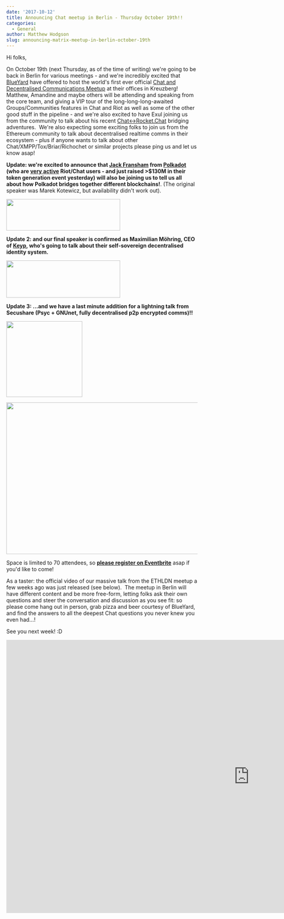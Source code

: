 ```yaml
---
date: '2017-10-12'
title: Announcing Chat meetup in Berlin - Thursday October 19th!!
categories:
  - General
author: Matthew Hodgson
slug: announcing-matrix-meetup-in-berlin-october-19th
---
```


Hi folks,

On October 19th (next Thursday, as of the time of writing) we're going to be back in Berlin for various meetings - and we're incredibly excited that <a href="http://blueyard.com/">BlueYard</a> have offered to host the world's first ever official <a href="https://www.eventbrite.co.uk/e/matrix-and-friends-tickets-38729041606">Chat and Decentralised Communications Meetup</a> at their offices in Kreuzberg!  Matthew, Amandine and maybe others will be attending and speaking from the core team, and giving a VIP tour of the long-long-long-awaited Groups/Communities features in Chat and Riot as well as some of the other good stuff in the pipeline - and we're also excited to have Exul joining us from the community to talk about his recent <a href="https://github.com/exul/matrix-rocketchat">Chat&lt;-&gt;Rocket.Chat</a> bridging adventures.  We're also expecting some exciting folks to join us from the Ethereum community to talk about decentralised realtime comms in their ecosystem - plus if anyone wants to talk about other Chat/XMPP/Tox/Briar/Richochet or similar projects please ping us and let us know asap!

<b>Update: we're excited to announce that <a href="https://twitter.com/jFransham">Jack Fransham</a> from <a href="https://polkadot.network/">Polkadot</a> (who are <a href="https://riot.im/app/#/room/#polkadot-watercooler:matrix.org">very active</a> Riot/Chat users - and just raised >$130M in their token generation event yesterday) will also be joining us to tell us all about how Polkadot bridges together different blockchains!</b>. (The original speaker was Marek Kotewicz, but availability didn't work out).

<a href="https://polkadot.network/"><img src="/blog/wp-content/uploads/2017/10/Screen-Shot-2017-10-16-at-21.50.57-300x83.png" alt="" width="300" height="83" class="aligncenter size-medium wp-image-2885" /></a>

<b>Update 2: and our final speaker is confirmed as Maximilian Möhring, CEO of <a href="https://keyp.io/">Keyp</a>, who's going to talk about their self-sovereign decentralised identity system.</b>

<a href="https://keyp.io/"><img src="/blog/wp-content/uploads/2017/10/Screen-Shot-2017-10-16-at-21.53.40-300x98.png" alt="" width="300" height="98" class="aligncenter size-medium wp-image-2884" /></a>

<b>Update 3: ...and we have a last minute addition for a lightning talk from Secushare (Psyc + GNUnet, fully decentralised p2p encrypted comms)!!</b>

<a href="https://secushare.org"><img src="/blog/wp-content/uploads/2017/10/secushare-0444-300x200.png" alt="" width="200" height="200" class="aligncenter size-medium wp-image-2888" /></a>

<a href="https://www.eventbrite.co.uk/e/matrix-and-friends-tickets-38729041606"><img src="/blog/wp-content/uploads/2017/10/meetup.png" alt="" width="800" height="400" class="aligncenter size-full wp-image-2877" /></a>

Space is limited to 70 attendees, so <a href="https://www.eventbrite.co.uk/e/matrix-and-friends-tickets-38729041606"><strong>please register on Eventbrite</strong></a> asap if you'd like to come!

As a taster: the official video of our massive talk from the ETHLDN meetup a few weeks ago was just released (see below).  The meetup in Berlin will have different content and be more free-form, letting folks ask their own questions and steer the conversation and discussion as you see fit: so please come hang out in person, grab pizza and beer courtesy of BlueYard, and find the answers to all the deepest Chat questions you never knew you even had...!

See you next week! :D

<iframe width="1280" height="720" src="https://www.youtube.com/embed/y0-j4Q77KXM" frameBorder="0" allowFullScreen></iframe>